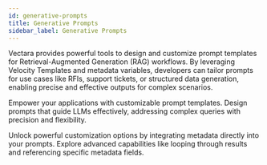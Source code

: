 ```yaml
---
id: generative-prompts
title: Generative Prompts
sidebar_label: Generative Prompts
---
```



Vectara provides powerful tools to design and customize prompt templates for 
Retrieval-Augmented Generation (RAG) workflows. By leveraging Velocity 
Templates and metadata variables, developers can tailor prompts for use cases 
like RFIs, support tickets, or structured data generation, enabling precise 
and effective outputs for complex scenarios.

<Grid columns={3}>
  <TopicButton
    title="Vectara Prompt Engine"
    href="/docs/learn/generative-prompts/vectara-prompt-engine">
    <Spacer size="l" />
    Empower your applications with customizable prompt templates.
    <Spacer size="l" />
    Design prompts that guide LLMs effectively, addressing complex queries 
    with precision and flexibility.
  </TopicButton>
  
  <TopicButton
    title="Custom Prompts with Metadata"
    href="/docs/learn/generative-prompts/custom-prompts">
    <Spacer size="l" />
    Unlock powerful customization options by integrating metadata directly into 
    your prompts.
    <Spacer size="l" />
    Explore advanced capabilities like looping through results and referencing 
    specific metadata fields.
  </TopicButton>
</Grid>


